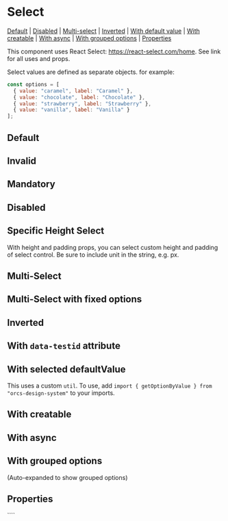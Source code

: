 
<Meta of={stories} />

# Select

[Default](#default) | [Disabled](#disabled) | [Multi-select](#multi-select) | [Inverted](#inverted) | [With default value](#with-selected-defaultvalue) | [With creatable](#with-creatable) | [With async](#with-async) | [With grouped options](#with-grouped-options) | [Properties](#properties)

This component uses React Select: https://react-select.com/home. See link for all uses and props.

Select values are defined as separate objects. for example:

```js
const options = [
  { value: "caramel", label: "Caramel" },
  { value: "chocolate", label: "Chocolate" },
  { value: "strawberry", label: "Strawberry" },
  { value: "vanilla", label: "Vanilla" }
];
```

## Default

<Canvas>
  <Story id="components-select--default-select" />
</Canvas>

## Invalid

<Canvas>
  <Story id="components-select--invalid-select" />
</Canvas>

## Mandatory

<Canvas>
  <Story id="components-select--mandatory-select" />
</Canvas>

## Disabled

<Canvas>
  <Story id="components-select--disabled-select" />
</Canvas>

## Specific Height Select

With height and padding props, you can select custom height and padding of select control. Be sure to include unit in the string, e.g. px.

<Canvas>
  <Story id="components-select--specific-height-select" />
</Canvas>

## Multi-Select

<Canvas>
  <Story id="components-select--multi-select" />
</Canvas>

## Multi-Select with fixed options

<Canvas>
  <Story id="components-select--multi-select-with-fixed-options" />
</Canvas>

## Inverted

<Canvas>
  <Story id="components-select--inverted-select" />
</Canvas>

## With `data-testid` attribute

<Canvas>
  <Story id="components-select--with-data-id-select" />
</Canvas>

## With selected defaultValue

This uses a custom `util`. To use, add `import { getOptionByValue } from "orcs-design-system"` to your imports.

<Canvas>
  <Story id="components-select--with-selected-value-select" />
</Canvas>

## With creatable

<Canvas>
  <Story id="components-select--with-creatable-select" />
</Canvas>

## With async

<Canvas>
  <Story id="components-select--with-async-select" />
</Canvas>

## With grouped options

(Auto-expanded to show grouped options)

<Canvas height="700px">
  <Story id="components-select--with-grouped-options" />
</Canvas>

## Properties

<Controls component={Select} />
````
